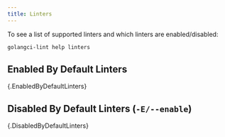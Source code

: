 ```yaml
---
title: Linters
---
```


To see a list of supported linters and which linters are enabled/disabled:

```sh
golangci-lint help linters
```

## Enabled By Default Linters

{.EnabledByDefaultLinters}

## Disabled By Default Linters (`-E/--enable`)

{.DisabledByDefaultLinters}
